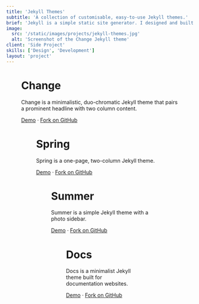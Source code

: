 ```yaml
---
title: 'Jekyll Themes'
subtitle: 'A collection of customisable, easy-to-use Jekyll themes.'
brief: 'Jekyll is a simple static site generator. I designed and built these Jekyll themes when I still hosted my personal websites on GitHub Pages. They are optimised for speed and ease of use.'
image:
  src: '/static/images/projects/jekyll-themes.jpg'
  alt: 'Screenshot of the Change Jekyll theme'
client: 'Side Project'
skills: ['Design', 'Development']
layout: 'project'
---
```



<Figure
  image={{
    src: '/static/images/projects/change.jpg',
    alt: 'Screenshot of the Change Jekyll theme',
    aspectRatio: 16 / 9
  }}
  align={Figure.FULL}
/>

# Change

Change is a minimalistic, duo-chromatic Jekyll theme that pairs a prominent headline with two column content.

[Demo](https://connor-baer.github.io/change/) · [Fork on GitHub](https://github.com/connor-baer/change)

<Figure
  image={{
    src: '/static/images/projects/spring.jpg',
    alt: 'Screenshot of the Spring Jekyll theme',
    aspectRatio: 16 / 9
  }}
  align={Figure.FULL}
/>

# Spring

Spring is a one-page, two-column Jekyll theme.

[Demo](https://connor-baer.github.io/spring/) · [Fork on GitHub](https://github.com/connor-baer/spring)

<Figure
  image={{
    src: '/static/images/projects/summer.jpg',
    alt: 'Screenshot of the Summer Jekyll theme',
    aspectRatio: 16 / 9
  }}
  align={Figure.FULL}
/>

# Summer

Summer is a simple Jekyll theme with a photo sidebar.

[Demo](https://connor-baer.github.io/summer/) · [Fork on GitHub](https://github.com/connor-baer/summer)

<Figure
  image={{
    src: '/static/images/projects/docs.jpg',
    alt: 'Screenshot of the Docs Jekyll theme',
    aspectRatio: 16 / 9
  }}
  align={Figure.FULL}
/>

# Docs

Docs is a minimalist Jekyll theme built for documentation websites.

[Demo](https://connor-baer.github.io/docs/) · [Fork on GitHub](https://github.com/connor-baer/docs)
